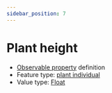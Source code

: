 ```yaml
---
sidebar_position: 7
---
```



# Plant height

- [Observable property](/viewers/dawe-vocabs?uri=https://linked.data.gov.au/def/nrm/0e9da717-6c8e-4194-9385-c995d54702e4) definition
- Feature type: [plant individual](http://linked.data.gov.au/def/tern-cv/60d7edf8-98c6-43e9-841c-e176c334d270)
- Value type: [Float](https://w3id.org/tern/ontologies/tern/Float)


<Example protocolModule="fire" observableProperty="https://linked.data.gov.au/def/nrm/0e9da717-6c8e-4194-9385-c995d54702e4" />
